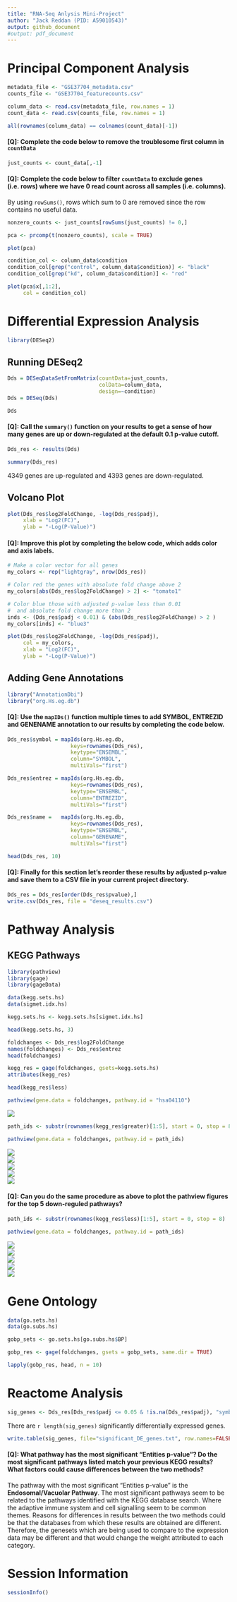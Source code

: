 ```yaml
---
title: "RNA-Seq Anlysis Mini-Project"
author: "Jack Reddan (PID: A59010543)"
output: github_document
#output: pdf_document
---
```


# Principal Component Analysis  
  
```r
metadata_file <- "GSE37704_metadata.csv"
counts_file <- "GSE37704_featurecounts.csv"

column_data <- read.csv(metadata_file, row.names = 1)
count_data <- read.csv(counts_file, row.names = 1)
```
  
```r
all(rownames(column_data) == colnames(count_data)[-1])
```  
  
#### [Q]: Complete the code below to remove the troublesome first column in `countData`  
  
```r
just_counts <- count_data[,-1]
```
  
#### [Q]: Complete the code below to filter `countData` to exclude genes (i.e. rows) where we have 0 read count across all samples (i.e. columns).  

By using `rowSums()`, 
rows which sum to 0 are removed since the row contains no useful data.
  
```r
nonzero_counts <- just_counts[rowSums(just_counts) != 0,]
```
  
```r
pca <- prcomp(t(nonzero_counts), scale = TRUE)
```
  
```r
plot(pca)
```
  
```r
condition_col <- column_data$condition
condition_col[grep("control", column_data$condition)] <- "black"
condition_col[grep("kd", column_data$condition)] <- "red"

plot(pca$x[,1:2],
     col = condition_col)
```

  
# Differential Expression Analysis  
  
```r
library(DESeq2)
```
  
## Running DESeq2
  
```r
Dds = DESeqDataSetFromMatrix(countData=just_counts,
                             colData=column_data,
                             design=~condition)
Dds = DESeq(Dds)
```
  
```r
Dds
```
  
#### [Q]: Call the `summary()` function on your results to get a sense of how many genes are up or down-regulated at the default 0.1 p-value cutoff.  
  
```r
Dds_res <- results(Dds)

summary(Dds_res)
```
  
4349 genes are up-regulated and 4393 genes are down-regulated.  
  
## Volcano Plot
  
```r
plot(Dds_res$log2FoldChange, -log(Dds_res$padj),
     xlab = "Log2(FC)",
     ylab = "-Log(P-Value)")
```
  
#### [Q]: Improve this plot by completing the below code, which adds color and axis labels.  
  
```r
# Make a color vector for all genes
my_colors <- rep("lightgray", nrow(Dds_res))

# Color red the genes with absolute fold change above 2
my_colors[abs(Dds_res$log2FoldChange) > 2] <- "tomato1"

# Color blue those with adjusted p-value less than 0.01
#  and absolute fold change more than 2
inds <- (Dds_res$padj < 0.01) & (abs(Dds_res$log2FoldChange) > 2 )
my_colors[inds] <- "blue3"

plot(Dds_res$log2FoldChange, -log(Dds_res$padj),
     col = my_colors,
     xlab = "Log2(FC)",
     ylab = "-Log(P-Value)")
```
  
## Adding Gene Annotations  
  
```r
library("AnnotationDbi")
library("org.Hs.eg.db")
```
  
#### [Q]: Use the `mapIDs()` function multiple times to add SYMBOL, ENTREZID and GENENAME annotation to our results by completing the code below.  
  
```r
Dds_res$symbol = mapIds(org.Hs.eg.db,
                    keys=rownames(Dds_res), 
                    keytype="ENSEMBL",
                    column="SYMBOL",
                    multiVals="first")

Dds_res$entrez = mapIds(org.Hs.eg.db,
                    keys=rownames(Dds_res),
                    keytype="ENSEMBL",
                    column="ENTREZID",
                    multiVals="first")

Dds_res$name =   mapIds(org.Hs.eg.db,
                    keys=rownames(Dds_res),
                    keytype="ENSEMBL",
                    column="GENENAME",
                    multiVals="first")
```
  
```r
head(Dds_res, 10)
```
  
#### [Q]: Finally for this section let's reorder these results by adjusted p-value and save them to a CSV file in your current project directory.  
  
```r
Dds_res = Dds_res[order(Dds_res$pvalue),]
write.csv(Dds_res, file = "deseq_results.csv")
```
  
# Pathway Analysis  
  
## KEGG Pathways  
  
```r
library(pathview)
library(gage)
library(gageData)
```
  
```r
data(kegg.sets.hs)
data(sigmet.idx.hs)

kegg.sets.hs <- kegg.sets.hs[sigmet.idx.hs]
```
  
```r
head(kegg.sets.hs, 3)
```
  
```r
foldchanges <- Dds_res$log2FoldChange
names(foldchanges) <- Dds_res$entrez
head(foldchanges)
```
  
```r
kegg_res = gage(foldchanges, gsets=kegg.sets.hs)
attributes(kegg_res)
```
  
```r
head(kegg_res$less)
```
  
```r
pathview(gene.data = foldchanges, pathway.id = "hsa04110")
```
  
![](hsa00140.pathview.png)  
  
```r
path_ids <- substr(rownames(kegg_res$greater)[1:5], start = 0, stop = 8)
```
  
```r
pathview(gene.data = foldchanges, pathway.id = path_ids)
```
  
![](hsa04740.pathview.png)   
![](hsa04640.pathview.png)  
![](hsa00140.pathview.png)  
![](hsa04630.pathview.png)  
![](hsa04976.pathview.png)  
  
#### [Q]: Can you do the same procedure as above to plot the pathview figures for the top 5 down-reguled pathways?  
  
```r
path_ids <- substr(rownames(kegg_res$less)[1:5], start = 0, stop = 8)
```
  
```r
pathview(gene.data = foldchanges, pathway.id = path_ids)
```
  
![](hsa04110.pathview.png)  
![](hsa03030.pathview.png)  
![](hsa03013.pathview.png)  
![](hsa04114.pathview.png)  
![](hsa03440.pathview.png)  
  
# Gene Ontology  
  
```r
data(go.sets.hs)
data(go.subs.hs)

gobp_sets <- go.sets.hs[go.subs.hs$BP]
```
  
```r
gobp_res <- gage(foldchanges, gsets = gobp_sets, same.dir = TRUE)
```
  
```r
lapply(gobp_res, head, n = 10)
```
  
# Reactome Analysis
  
```r
sig_genes <- Dds_res[Dds_res$padj <= 0.05 & !is.na(Dds_res$padj), "symbol"]
```
  
There are `r length(sig_genes)` significantly differentially expressed genes.  
  
```r
write.table(sig_genes, file="significant_DE_genes.txt", row.names=FALSE, col.names=FALSE, quote=FALSE)
```
  
#### [Q]: What pathway has the most significant "Entities p-value"? Do the most significant pathways listed match your previous KEGG results? What factors could cause differences between the two methods?  
  
The pathway with the most significant "Entities p-value" is the **Endosomal/Vacuolar Pathway**.
The most significant pathways seem to be related to the pathways identified with the KEGG database search. Where the adaptive immune system and cell signalling seem to be common themes.
Reasons for differences in results between the two methods could be that the databases from which these results are obtained are different.
Therefore, the genesets which are being used to compare to the expression data may be different and that would change the weight attributed to each category.
  
# Session Information  
  
```r
sessionInfo()
```

